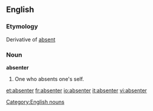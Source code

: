 ==English==

===Etymology===
Derivative of [[absent]]
===Noun===
'''absenter'''

#One who absents one's self.

[[Category:English nouns]]

[[et:absenter]]
[[fr:absenter]]
[[io:absenter]]
[[it:absenter]]
[[vi:absenter]]